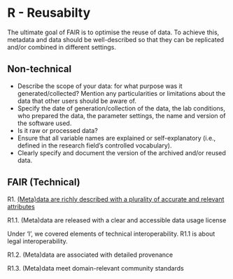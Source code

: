 # R - Reusabilty {#reuse}

The ultimate goal of FAIR is to optimise the reuse of data. To achieve this, metadata and data should be well-described so that they can be replicated and/or combined in different settings.

## Non-technical
- Describe the scope of your data: for what purpose was it generated/collected?
Mention any particularities or limitations about the data that other users should be aware of.
- Specify the date of generation/collection of the data, the lab conditions, who prepared the data, the parameter settings, the name and version of the software used.
- Is it raw or processed data?
- Ensure that all variable names are explained or self-explanatory (i.e., defined in the research field’s controlled vocabulary).
- Clearly specify and document the version of the archived and/or reused data.


## FAIR (Technical)

R1. [(Meta)data are richly described with a plurality of accurate and relevant attributes](https://www.go-fair.org/fair-principles/r1-metadata-richly-described-plurality-accurate-relevant-attributes/)

R1.1. (Meta)data are released with a clear and accessible data usage license

Under ‘I’, we covered elements of technical interoperability. R1.1 is about legal interoperability.

R1.2. (Meta)data are associated with detailed provenance

R1.3. (Meta)data meet domain-relevant community standards
